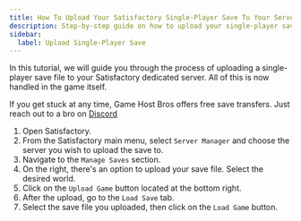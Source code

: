 ```yaml
---
title: How To Upload Your Satisfactory Single-Player Save To Your Server
description: Step-by-step guide on how to upload your single-player save file to your Satisfactory server.
sidebar:
  label: Upload Single-Player Save
---
```


In this tutorial, we will guide you through the process of uploading a single-player save file to your Satisfactory dedicated server. All of this is now handled in the game itself.

If you get stuck at any time, Game Host Bros offers free save transfers. Just reach out to a bro on [Discord](https://discord.gg/FN4XgbAwzr)

1. Open Satisfactory.
2. From the Satisfactory main menu, select `Server Manager` and choose the server you wish to upload the save to.
3. Navigate to the `Manage Saves` section.
4. On the right, there's an option to upload your save file. Select the desired world.
5. Click on the `Upload Game` button located at the bottom right.
6. After the upload, go to the `Load Save` tab.
7. Select the save file you uploaded, then click on the `Load Game` button.